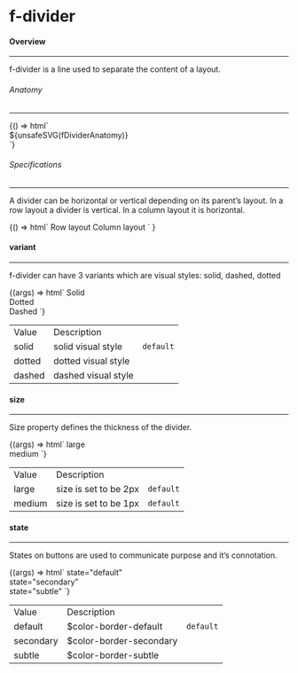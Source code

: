 
<Meta title="Components/f-divider" />

<h1 class="margin-btm-36">f-divider</h1>
<h4 class="margin-btm-8">Overview</h4>
<hr class="margin-btm-24" />
<p class="margin-btm-24">f-divider is a line used to separate the content of a layout.</p>
<h6 class="margin-btm-4">Anatomy</h6>
<hr class="margin-btm-16" />

<Story name="Anatomy">
  {() => html`<div class="align-center">${unsafeSVG(fDividerAnatomy)}</div>`}
</Story>

<h6 class="margin-btm-4 margin-tp-36">Specifications</h6>
<hr class="margin-btm-24" />
<p calss="margin-btm-24">
  A divider can be horizontal or vertical depending on its parent’s layout. In a row layout a
  divider is vertical. In a column layout it is horizontal.
</p>

<Story name="Specifications">
  {() =>
    html` <f-div direction="row" gap="auto" padding="large none none none">
        <f-div padding="none x-large" height="hug-content">Row layout</f-div>
        <f-div padding="none x-large" height="hug-content">Column layout</f-div>
      </f-div>
      <f-div padding="x-large" gap="x-large" direction="row">
        <f-div
          padding="large"
          gap="x-large"
          border="medium solid default around"
          direction="row"
          height="486px"
        >
          <f-div
            padding="large"
            gap="large"
            border="medium dashed secondary around"
            height="100%"
            direction="column"
          >
            <f-div height="80px" padding="none" state="secondary" variant="curved"></f-div>
            <f-div height="80px" padding="none" state="secondary" variant="curved"></f-div>
            <f-div height="200px" padding="none" state="secondary" variant="curved"></f-div>
          </f-div>
          <f-divider></f-divider>
          <f-div
            padding="none"
            gap="large"
            state="secondary"
            height="444px"
            variant="curved"
          ></f-div>
        </f-div>
        <f-div
          padding="large"
          gap="x-large"
          border="medium solid default around"
          height="486px"
          direction="column"
        >
          <f-div
            padding="large"
            gap="large"
            border="medium dashed secondary around"
            height="hug-content"
            direction="column"
          >
            <f-div height="80px" padding="none" state="secondary" variant="curved"></f-div>
            <f-div height="80px" padding="none" state="secondary" variant="curved"></f-div>
          </f-div>
          <f-divider></f-divider>
          <f-div
            padding="none"
            state="secondary"
            height="164px"
            variant="curved"
            width="100%"
          ></f-div>
        </f-div>
      </f-div>`
  }
</Story>

<h4 class="margin-btm-8 margin-tp-36">variant</h4>
<hr class="margin-btm-24" />
<p class="margin-btm-24">
  f-divider can have 3 variants which are visual styles: solid, dashed, dotted
</p>

<Canvas>
  <Story name="variant">
    {(args) => html`<f-div gap="medium" padding="x-large" direction="column">
      <f-div height="hug-content" padding="none">
        <f-text variant="para" size="large" weight="medium">Solid</f-text>
      </f-div>
      <f-divider variant="solid"></f-divider>
      <br />
      <f-div height="hug-content" padding="none">
        <f-text variant="para" size="large" weight="medium">Dotted</f-text>
      </f-div>
      <f-divider variant="dotted"></f-divider>
      <br />
      <f-div height="hug-content" padding="none">
        <f-text variant="para" size="large" weight="medium">Dashed</f-text>
      </f-div>
      <f-divider variant="dashed"></f-divider>
    </f-div>`}
  </Story>
</Canvas>

<table class="custom-table">
  <tbody>
    <tr>
      <td>Value</td>
      <td>Description</td>
      <td></td>
    </tr>
    <tr>
      <td>solid</td>
      <td>solid visual style</td>
      <td>
        <code>default</code>
      </td>
    </tr>
    <tr>
      <td>dotted</td>
      <td>dotted visual style</td>
      <td></td>
    </tr>
    <tr>
      <td>dashed</td>
      <td>dashed visual style</td>
      <td></td>
    </tr>
  </tbody>
</table>

<h4 class="margin-btm-8 margin-tp-36">size</h4>
<hr class="margin-btm-24" />
<p class="margin-btm-24">Size property defines the thickness of the divider.</p>

<Canvas>
  <Story name="size">
    {(args) => html`<f-div gap="medium" padding="x-large" direction="column">
      <f-div height="hug-content" padding="none">
        <f-text variant="para" size="large" weight="medium">large</f-text>
      </f-div>
      <f-divider size="large"></f-divider>
      <br />
      <f-div height="hug-content" padding="none">
        <f-text variant="para" size="large" weight="medium">medium</f-text>
      </f-div>
      <f-divider size="medium"></f-divider>
    </f-div>`}
  </Story>
</Canvas>

<table class="custom-table">
  <tbody>
    <tr>
      <td>Value</td>
      <td>Description</td>
      <td></td>
    </tr>
    <tr>
      <td>large</td>
      <td>size is set to be 2px</td>
      <td>
        <code>default</code>
      </td>
    </tr>
    <tr>
      <td>medium</td>
      <td>size is set to be 1px</td>
      <td>
        <code>default</code>
      </td>
    </tr>
  </tbody>
</table>

<h4 class="margin-btm-8 margin-tp-36">state</h4>
<hr class="margin-btm-24" />
<p class="margin-btm-24">States on buttons are used to communicate purpose and it’s connotation.</p>

<Canvas>
  <Story name="state">
    {(args) => html`<f-div gap="medium" padding="x-large" direction="column">
      <f-div height="hug-content" padding="none">
        <f-text variant="para" size="large" weight="medium">state="default"</f-text>
      </f-div>
      <f-divider size="large" state="default"></f-divider>
      <br />
      <f-div height="hug-content" padding="none">
        <f-text variant="para" size="large" weight="medium">state="secondary"</f-text>
      </f-div>
      <f-divider size="large" state="secondary"></f-divider>
      <br />
      <f-div height="hug-content" padding="none">
        <f-text variant="para" size="large" weight="medium">state="subtle"</f-text>
      </f-div>
      <f-divider size="large" state="subtle"></f-divider>
    </f-div>`}
  </Story>
</Canvas>

<table class="custom-table">
  <tbody>
    <tr>
      <td>Value</td>
      <td>Description</td>
      <td></td>
    </tr>
    <tr>
      <td>default</td>
      <td>
        <a>$color-border-default</a>
      </td>
      <td>
        <code>default</code>
      </td>
    </tr>
    <tr>
      <td>secondary</td>
      <td>
        <a>$color-border-secondary</a>
      </td>
      <td></td>
    </tr>
    <tr>
      <td>subtle</td>
      <td>
        <a>$color-border-subtle</a>
      </td>
      <td></td>
    </tr>
  </tbody>
</table>
